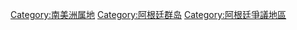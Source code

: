 {{cr|福克蘭群島}}
{{DEFAULTSORT:Malvinas}}
[[Category:南美洲属地|Category:南美洲属地]]
[[Category:阿根廷群岛|Category:阿根廷群岛]]
[[Category:阿根廷爭議地區|Category:阿根廷爭議地區]]